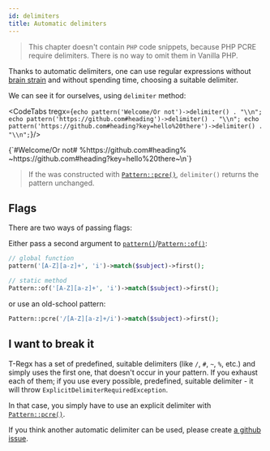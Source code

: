 ```yaml
---
id: delimiters
title: Automatic delimiters
---
```



> This chapter doesn't contain `PHP` code snippets, because PHP PCRE require delimiters. There is no way to omit them
> in Vanilla PHP.

Thanks to automatic delimiters, one can use regular expressions without [brain strain] and without spending time,
choosing a suitable delimiter.

<CodeTabs
    tregx="pattern('#[A-Z]/[a-z]+')->match($subject)->all();"
    php="preg_match_all('%#[A-Z]/[a-z]+%', $subject);"/>

<!--T-Regx:{mock($subject)}-->
<!--PHP:{mock($subject)}-->
We can see it for ourselves, using `delimiter` method:

<CodeTabs tregx={`echo pattern('Welcome/Or not')->delimiter() . "\\n";
echo pattern('https://github.com#heading')->delimiter() . "\\n";
echo pattern('https://github.com#heading?key=hello%20there')->delimiter() . "\\n";`}/>

<Result text>
{`#Welcome/Or not#
%https://github.com#heading%
~https://github.com#heading?key=hello%20there~\n`}
</Result>

> If the was constructed with [`Pattern::pcre()`], `delimiter()` returns the pattern unchanged.

## Flags

There are two ways of passing flags:

Either pass a second argument to [`pattern()`]/[`Pattern::of()`]:

```php
// global function
pattern('[A-Z][a-z]+', 'i')->match($subject)->first();

// static method
Pattern::of('[A-Z][a-z]+', 'i')->match($subject)->first();
```

or use an old-school pattern:

```php
Pattern::pcre('/[A-Z][a-z]+/i')->match($subject)->first();
```

## I want to break it

T-Regx has a set of predefined, suitable delimiters (like `/`, `#`, `~`, `%`, etc.) and simply uses the first one, that
doesn't occur in your pattern. If you exhaust each of them; if you use every possible, predefined,
suitable delimiter - it will throw `ExplicitDelimiterRequiredException`.

In that case, you simply have to use an explicit delimiter with [`Pattern::pcre()`].

If you think another automatic delimiter can be used, please create [a github issue].

[brain strain]: overview.md#brain-strain
[`pattern()`]: introduction.md#entry-points
[`Pattern::of()`]: introduction.md#entry-points
[`Pattern::pcre()`]: introduction.md#entry-points
[a github issue]: https://github.com/T-Regx/T-Regx/issues/new/choose

